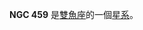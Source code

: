 {{NGCInfoBox|NGCID=NGC 459|發現者=弗里德里希·威廉·赫歇爾|發現日期=1784年10月15日|其他編號=UGC 832, MCG 3-4-17,ZWG 459.24|曆元=J2000.0
|赤經=1時18分8.2秒
|赤緯=17°33'45"
|星座=雙魚座|星體=星系|星等=14.7|表面亮度=13.6|藍等=15.5}}

'''NGC 459''' 是[[雙魚座|雙魚座]]的一個[[星系|星系]]。

{{NGCReference|459}}
{{Catalogs|NGC=459}}

{{Galaxy-stub}}